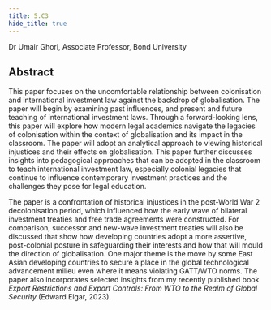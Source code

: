 ```yaml
---
title: 5.C3
hide_title: true
---
```


<AbstractHeader sKey='id5_C3'>
Dr Umair Ghori, Associate Professor, Bond University
</AbstractHeader>

## Abstract
This paper focuses on the uncomfortable relationship between colonisation and international
investment law against the backdrop of globalisation. The paper will begin by examining past
influences, and present and future teaching of international investment laws. Through a
forward-looking lens, this paper will explore how modern legal academics navigate the
legacies of colonisation within the context of globalisation and its impact in the classroom.
The paper will adopt an analytical approach to viewing historical injustices and their effects
on globalisation. This paper further discusses insights into pedagogical approaches that can
be adopted in the classroom to teach international investment law, especially colonial
legacies that continue to influence contemporary investment practices and the challenges
they pose for legal education.

The paper is a confrontation of historical injustices in the post-World War 2 decolonisation
period, which influenced how the early wave of bilateral investment treaties and free trade
agreements were constructed. For comparison, successor and new-wave investment
treaties will also be discussed that show how developing countries adopt a more assertive,
post-colonial posture in safeguarding their interests and how that will mould the direction of
globalisation. One major theme is the move by some East Asian developing countries to
secure a place in the global technological advancement milieu even where it means violating
GATT/WTO norms. The paper also incorporates selected insights from my recently
published book *Export Restrictions and Export Controls: From WTO to the Realm of Global
Security* (Edward Elgar, 2023).